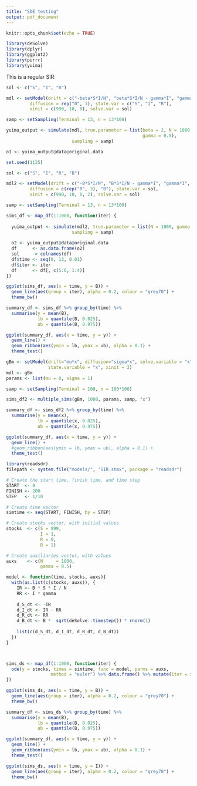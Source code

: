 ```yaml
---
title: "SDE testing"
output: pdf_document
---
```


```r
knitr::opts_chunk$set(echo = TRUE)

library(deSolve)
library(dplyr)
library(ggplot2)
library(purrr)
library(yuima)
```


This is a regular SIR:

```r
sol <- c("S", "I", "R")

mdl <- setModel(drift = c("-beta*S*I/N", "beta*S*I/N - gamma*I", "gamma*I"), 
         diffusion = rep("0", 3), state.var = c("S", "I", "R"), 
         xinit = c(990, 10, 0), solve.var = sol)

samp <- setSampling(Terminal = 13, n = 13*100)

yuima_output <- simulate(mdl, true.parameter = list(beta = 2, N = 1000, 
                                                    gamma = 0.5),
                         sampling = samp)

o1 <- yuima_output@data@original.data
```

```r
set.seed(1135)

sol <- c("S", "I", "R", "B")

mdl2 <- setModel(drift = c("-B*S*I/N", "B*S*I/N - gamma*I", "gamma*I", "0"), 
         diffusion = c(rep("0", 3), "B"), state.var = sol, 
         xinit = c(990, 10, 0, 2), solve.var = sol)

samp <- setSampling(Terminal = 13, n = 13*100)

sims_df <- map_df(1:1000, function(iter) {
  
  yuima_output <- simulate(mdl2, true.parameter = list(N = 1000, gamma = 0.5),
                         sampling = samp)
  
  o2 <- yuima_output@data@original.data
  df      <- as.data.frame(o2)
  sol     -> colnames(df) 
  df$time <- seq(0, 13, 0.01)
  df$iter <- iter
  df      <- df[, c(5:6, 1:4)]  
})
```



```r
ggplot(sims_df, aes(x = time, y = B)) +
  geom_line(aes(group = iter), alpha = 0.2, colour = "grey70") +
  theme_bw()
```


```r
summary_df <- sims_df %>% group_by(time) %>% 
  summarise(y = mean(B),
            lb = quantile(B, 0.025),
            ub = quantile(B, 0.975))

ggplot(summary_df, aes(x = time, y = y)) +
  geom_line() +
  geom_ribbon(aes(ymin = lb, ymax = ub), alpha = 0.1) +
  theme_test()
```

```r
gBm <- setModel(drift="mu*x", diffusion="sigma*x", solve.variable = "x",
                state.variable = "x", xinit = 2)
mdl <- gBm
params <- list(mu = 0, sigma = 1)

samp <- setSampling(Terminal = 100, n = 100*100)

sims_df2 <- multiple_sims(gBm, 1000, params, samp, "x")
```

```r
summary_df <- sims_df2 %>% group_by(time) %>% 
  summarise(y = mean(x),
            lb = quantile(x, 0.025),
            ub = quantile(x, 0.975))

ggplot(summary_df, aes(x = time, y = y)) +
  geom_line() +
  #geom_ribbon(aes(ymin = lb, ymax = ub), alpha = 0.1) +
  theme_test()
```

```r
library(readsdr)
filepath <- system.file("models/", "SIR.stmx", package = "readsdr")

# Create the start time, finish time, and time step
START  <- 0
FINISH <- 200
STEP   <- 1/10

# Create time vector
simtime <- seq(START, FINISH, by = STEP)

# Create stocks vector, with initial values
stocks  <- c(S = 999,
             I = 1,
             R = 0,
             B = 1)

# Create auxiliaries vector, with values
auxs    <- c(N     = 1000,
             gamma = 0.5)

model <- function(time, stocks, auxs){
  with(as.list(c(stocks, auxs)), {
    IR <- B * S * I / N
    RR <- I * gamma
    
    d_S_dt <- -IR
    d_I_dt <- IR - RR
    d_R_dt <- RR
    d_B_dt <- B *  sqrt(deSolve::timestep()) * rnorm(1)
    
    list(c(d_S_dt, d_I_dt, d_R_dt, d_B_dt))
  })
}



sims_ds <- map_df(1:1000, function(iter) {
  ode(y = stocks, times = simtime, func = model, parms = auxs, 
                 method = "euler") %>% data.frame() %>% mutate(iter = iter)
})
```


```r
ggplot(sims_ds, aes(x = time, y = B)) +
  geom_line(aes(group = iter), alpha = 0.2, colour = "grey70") +
  theme_bw()
```

```r
summary_df <- sims_ds %>% group_by(time) %>% 
  summarise(y = mean(B),
            lb = quantile(B, 0.025),
            ub = quantile(B, 0.975))

ggplot(summary_df, aes(x = time, y = y)) +
  geom_line() +
  geom_ribbon(aes(ymin = lb, ymax = ub), alpha = 0.1) +
  theme_test()
```
```r
ggplot(sims_ds, aes(x = time, y = I)) +
  geom_line(aes(group = iter), alpha = 0.2, colour = "grey70") +
  theme_bw()
```
